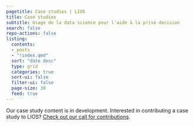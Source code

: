 ```yaml
---
pagetitle: Case studies | LIOS
title: Case studies
subtitle: Usage de la data science pour l'aide à la prise decision 
search: false
repo-actions: false
listing:
  contents: 
  - posts
  - "!index.qmd"
  sort: "date desc"
  type: grid
  categories: true
  sort-ui: false
  filter-ui: false
  page-size: 30
  feed: true
---
```


Our case study content is in development. Interested in contributing a case study to LIOS? [Check out our call for contributions](/contributor-docs/call-for-contributions.qmd).
